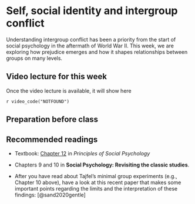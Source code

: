 # Self, social identity and intergroup conflict

Understanding intergroup conflict has been a priority from the start of social psychology in the aftermath
of World War II. This week, we are exploring how prejudice emerges and how it shapes relationships between
groups on many levels.

## Video lecture for this week

Once the video lecture is available, it will show here

`r video_code("NOTFOUND")`

## Preparation before class



## Recommended readings

* Textbook: [Chapter 12](https://open.lib.umn.edu/socialpsychology/part/chapter-12-stereotypes-prejudice-and-discrimination/) in *Principles of Social Psychology*

* Chapters 9 and 10 in **Social Psychology: Revisiting the classic studies**. 

* After you have read about Tajfel's minimal group experiments (e.g., Chapter 10 above), have a look at this recent paper that makes some important points regarding the limits and the interpretation of these findings: [@sand2020gentle]




